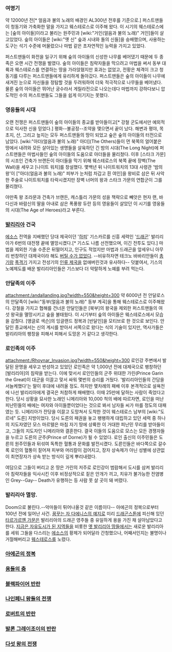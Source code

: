 === 여명기 ===

약 12000년 전[* 얼음과 불의 노래의 배경인 AL300년 전후를 기준으로.] 퍼스트맨들이 청동기와 가축화한 말을 가지고 웨스테로스로 이주해 왔다. 이 시기의 웨스테로스에는 [숲의 아이들]이라고 불리는 원주민과 [wiki:"거인(얼음과 불의 노래)" 거인]들이 살고있었다. 숲의 아이들은 [wiki:"옛 신" 숲과 시내와 돌의 신들]을 숭배했으며, 사용하는 도구는 석기 수준에 머물렀으나 마법 같은 초자연적인 능력을 가지고 있었다.

퍼스트맨들이 화전을 일구기 위해 숲의 아이들의 신성한 나무를 베어댔기 때문에 두 종족은 오랜 시간 전쟁을 벌였다. 숲의 아이들은 침략자들을 막으려고 마법을 써서 동부 대륙과 웨스테로스를 연결하는 땅을 가라앉혔지만 효과는 없었고, 전황은 체격이 크고 청동기를 다루는 퍼스트맨들에게 유리하게 돌아갔다. 퍼스트맨들은 숲의 아이들이 나무에 새겨진 눈으로 자신들을 정탐할 것을 두려워하여 더욱 적극적으로 나무들을 베어냈다. 물론 숲의 아이들은 뛰어난 궁수라서 게릴라전으로 나오는데다 마법까지 강하다보니 압도적인 수의 퍼스트맨들도 그들을 쉽게 이기지는 못했다. 

=== 영웅들의 시대 ===

오랜 전쟁은 퍼스트맨들이 숲의 아이들의 종교를 받아들이고[* 강철 군도에서만 예외적으로 익사한 신을 믿었다.] 평화--불공정--조약을 맺으면서 끝이 났다. 해변과 평야, 목초지, 산, 그리고 늪지는 모두 퍼스트맨들의 땅이 되었고 숲은 숲의 아이들의 터전으로 남았다. [wiki:"아더(얼음과 불의 노래)" 아더](The Others)들이 먼 북쪽의 얼어붙은 땅에서 내려와 모든 살아있는 생명들을 살육하던 긴 밤의 시대(The Long Night)에 퍼스트맨들은 마법사들인 숲의 아이들의 도움으로 아더들을 물리쳤다. 이후 [스타크 가문]의 시조인 건축가 브랜든이 아더들을 막기 위해 웨스테로스의 북쪽 끝에 장벽(The Wall)을 세우고 [나이트 워치]를 창설했다. 몇백년 뒤 나이트워치의 13대 사령관 '밤의 왕'이 ["아더(얼음과 불의 노래)" 피부가 눈처럼 차갑고 흰 여인]을 왕비로 삼은 뒤 사악한 주술로 나이트워치를 타락시켰지만 장벽 너머의 왕과 스타크 가문의 연합군이 그를 물리쳤다.

야만족 왕 조라문과 건축가 브랜든, 캐스틀리 가문의 성을 책략으로 빼앗은 현자 랜, 바다신과 바람신의 딸을 아내로 삼은 폭풍왕 듀란 등의 영웅들이 살았던 이 시기를 영웅들의 시대(The Age of Heroes)라고 부른다. 


=== [[발리리아]] 건국  ===
[[에소스]] 전역을 지배했던 당대 제국이던 '[[하피]]' 기스카르를 신흥 세력인 '[[드래곤]]' 발리리아가 6번의 대전쟁 끝에 멸망시켰다.[* 기스도 나름 선전했으며, 이긴 전투도 있다.] 마법을 제외한 기술 수준은 뒤떨어지고, 인구도 적었지만 마법과 드래곤을 앞세우니 아무리 번창하던 대제국이라 해도 [[버틸수가 없다|버틸 수가 없었다]]. --비유하자면 테크노 바바리안들이 [[총기]]랑 [[폭격기]] 가지고 전성기의 [[인류 제국]]을 없애버린것과 유사하다-- 덧붙여서, 기스의 노예제도를 배운 발리리아인들은 기스보다 더 악랄하게 노예를 부려 먹는다.

=== 안달족의 이주 ===
attachment:/andallanding.jpg?width=550&height=300
약 6000년 전 안달로스의 안달족이 [wiki:"동부(얼음과 불의 노래)" 동부 계곡]을 통해 웨스테로스로 이주해왔다. 강철을 가지고 협해를 건너온 안달인들은 [북부]의 왕국을 제외한 퍼스트맨들의 여섯 왕국을 멸망시키고 숲을 불태웠다. 이 시기부터 숲의 아이들은 웨스테로스에서 모습을 감췄다.  [앵글로 색슨]의 잉글랜드 정복과 [반달인]을 모티브로 한 것으로 보인다. 안달인 종교에서는 신의 계시를 받아서 서쪽으로 왔다는 식의 기술이 있지만, 역사가들은 발리리아의 팽창을 피해서 피해서 도망온 거 같다고 생각한다.
=== 로인족의 이주 ===
attachment:/Rhoynar_Invasion.jpg?width=550&height=300
로인강 주변에서 발달된 문명을 세우고 번성하고 있었던 로인족은 약 1,000년 전에 대제국으로 팽창하던 [발리리아]의 침략을 받는다. 이에 맞서서 로인인들의 군주 위대한 가린(Prince Garin the Great)이 대군을 이끌고 맞서 싸워 몇번의 승리를 거뒀다. '발리리아인들의 간담을 서늘케했다'는 말이 후대에 내려올 정도. 하지만 몇차례의 패배 이후 본격적으로 설욕전에 나선 발리리아에게 결국은 처참하게 패배했다. 이때 25만에 달하는 사람이 죽었다고 한다. 당시 상황을 묘사한 노래인 니메리아와 10,000 척의 배에 따르자면, 로인을 떠난 피난민들의 배에는 여자와 아이들뿐이었다는 것으로 봐서 남자들 씨가 마를 정도의 대패였는 듯. 니메리아가 잔당을 이끌고 도망쳐서 도착한 것이  웨스테로스 남부의 [wiki:"도르네" 도른] 지방이었다. 당시 도른의 패권을 놓고 팽팽하게 대립하고 있던 세력 중 하나의 지도자였던 모스 마르텔은 마침 자기 땅에 상륙한 이 거대한 피난민 무리를 받아들이고, 그들의 지도자인 니메리아와 결혼한다. 결국 이들의 도움으로 모스는 모든 경쟁자들을 누르고 도른의 군주(Prince of Dorne)가 될 수 있었다. 로인 출신의 이주민들은 도른의 원주민들과 뒤섞여 독특한 혈통과 문화를 발전시켰다. 도른인들은 바다쪽으로 갈수록 로인의 혈통이 짙어져 피부와 머리칼이 검어지고, 장자 상속제가 아닌 성별에 상관없이 최연장자가 상속 받는 방식이 깊게 뿌리내렸다.

여담으로 그들이 버리고 온 땅은 가린의 저주로 로인강이 범람해서 도시를 삼켜 발리리아 침략자들을 익사시킨 이후 비정상적으로 짙은 안개가 끼고, 치유가 불가능한 전염병인 Grey--Gay-- Death가 유행하는 등 사람 못 살 곳이 돼 버렸다.

=== 발리리아 멸망. ===
Doom으로 불린다.--악마들이 튀어나올것 같은 이름이다-- 아에곤의 정복으로부터 100년 전에 일어난 사건. [[예언(얼음과 불의 노래)#s-3|꿈꾸는 자 다에니스의 예지]]로 미리 [[드래곤스톤]]에 피신해 있던 [[타르가르옌 가문]]은 발리리아의 드래곤 영주들 중 유일하게 용을 가진 채 살아남았다고 한다. [[자유도시(얼음과 불의 노래)|지금은 자유도시가 된 지역들]]을 비롯한 [[노예상인의 만|옛 발]][[콰스|리리]][[도트락인들|아 땅]]들에서는 새로운 발리리아를 세워 그들을 다스리는 [[에소스]]의 황제가 되어달라 간청했으나, 어째서인지는 불명이나 거절해버리고 [[웨스테로스]]를 노렸다.


=== [[아에곤의 정복]] ===
=== [[용들의 춤]] ===
=== [[블랙파이어 반란]] ===
=== [[나인페니 왕들의 전쟁]] ===
=== [[로버트의 반란]] ===
=== [[발론 그레이조이의 반란]] ===
=== [[다섯 왕의 전쟁]] ===
